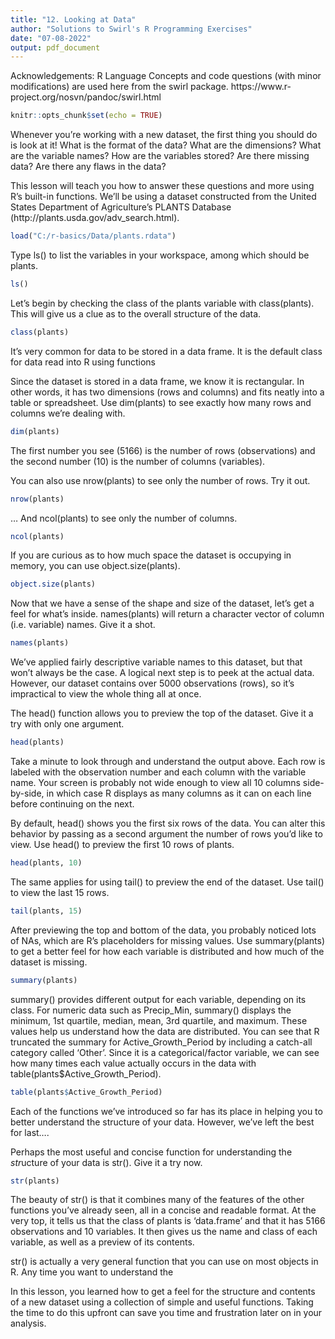 ```yaml
---
title: "12. Looking at Data"
author: "Solutions to Swirl's R Programming Exercises"
date: "07-08-2022"
output: pdf_document
---
```


Acknowledgements: R Language Concepts and code questions (with minor modifications) are used here from the swirl package. https://www.r-project.org/nosvn/pandoc/swirl.html

```r
knitr::opts_chunk$set(echo = TRUE)
```

Whenever you're working with a new dataset, the first thing you should do is look at it! What is the format of the
data? What are the dimensions? What are the variable names? How are the variables stored? Are there missing data? Are
there any flaws in the data?

This lesson will teach you how to answer these questions and more using R's built-in functions. We'll be using a
dataset constructed from the United States Department of Agriculture's PLANTS Database
(http://plants.usda.gov/adv_search.html).

```r
load("C:/r-basics/Data/plants.rdata")
```
Type ls() to list the variables in your workspace, among which should be plants.

```r
ls()
```
Let's begin by checking the class of the plants variable with class(plants). This will give us a clue as to the overall
structure of the data.

```r
class(plants)
```

It's very common for data to be stored in a data frame. It is the default class for data read into R using functions

Since the dataset is stored in a data frame, we know it is rectangular. In other words, it has two dimensions (rows and
columns) and fits neatly into a table or spreadsheet. Use dim(plants) to see exactly how many rows and columns we're
dealing with.

```r
dim(plants)
```
The first number you see (5166) is the number of rows (observations) and the second number (10) is the number of
columns (variables).

You can also use nrow(plants) to see only the number of rows. Try it out.

```r
nrow(plants)
```
... And ncol(plants) to see only the number of columns.
```r
ncol(plants)
```
If you are curious as to how much space the dataset is occupying in memory, you can use object.size(plants).

```r
object.size(plants)
```
Now that we have a sense of the shape and size of the dataset, let's get a feel for what's inside. names(plants) will
return a character vector of column (i.e. variable) names. Give it a shot.

```r
names(plants)
```

We've applied fairly descriptive variable names to this dataset, but that won't always be the case. A logical next step
is to peek at the actual data. However, our dataset contains over 5000 observations (rows), so it's impractical to view
the whole thing all at once.

The head() function allows you to preview the top of the dataset. Give it a try with only one argument.

```r
head(plants)
```
Take a minute to look through and understand the output above. Each row is labeled with the observation number and each
column with the variable name. Your screen is probably not wide enough to view all 10 columns side-by-side, in which
case R displays as many columns as it can on each line before continuing on the next.
          
By default, head() shows you the first six rows of the data. You can alter this behavior by passing as a second
argument the number of rows you'd like to view. Use head() to preview the first 10 rows of plants.

```r
head(plants, 10)
```
The same applies for using tail() to preview the end of the dataset. Use tail() to view the last 15 rows.

```r
tail(plants, 15)
```
After previewing the top and bottom of the data, you probably noticed lots of NAs, which are R's placeholders for
missing values. Use summary(plants) to get a better feel for how each variable is distributed and how much of the
dataset is missing.

```r
summary(plants)
```

summary() provides different output for each variable, depending on its class. For numeric data such as Precip_Min,
summary() displays the minimum, 1st quartile, median, mean, 3rd quartile, and maximum. These values help us understand
how the data are distributed.
You can see that R truncated the summary for Active_Growth_Period by including a catch-all category called 'Other'.
Since it is a categorical/factor variable, we can see how many times each value actually occurs in the data with
table(plants$Active_Growth_Period).

```r
table(plants$Active_Growth_Period)
```

Each of the functions we've introduced so far has its place in helping you to better understand the structure of your
data. However, we've left the best for last....

Perhaps the most useful and concise function for understanding the *str*ucture of your data is str(). Give it a try
now.

```r
str(plants)
```
The beauty of str() is that it combines many of the features of the other functions you've already seen, all in a
concise and readable format. At the very top, it tells us that the class of plants is 'data.frame' and that it has 5166
observations and 10 variables. It then gives us the name and class of each variable, as well as a preview of its
contents.

str() is actually a very general function that you can use on most objects in R. Any time you want to understand the

In this lesson, you learned how to get a feel for the structure and contents of a new dataset using a collection of
simple and useful functions. Taking the time to do this upfront can save you time and frustration later on in your
analysis.

